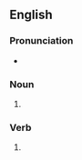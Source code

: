 ==English==

===Pronunciation===
* {{rhymes|ɒbz|lang=en}}

===Noun===
{{head|en|noun form}}

# {{plural of|swab|lang=en}}

===Verb===
{{head|en|verb form}}

# {{en-third-person singular of|swab}}